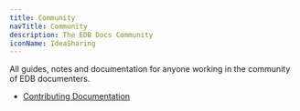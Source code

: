 ```yaml
---
title: Community 
navTitle: Community
description: The EDB Docs Community
iconName: IdeaSharing
---
```


All guides, notes and documentation for anyone working in the community of EDB documenters.

* [Contributing Documentation](contributing)


